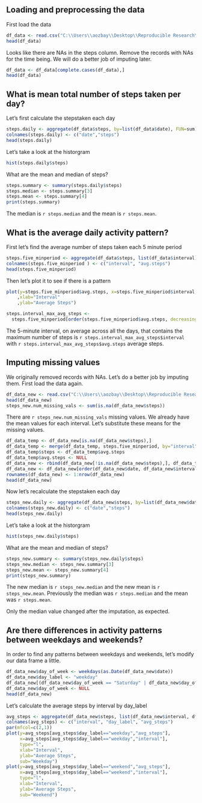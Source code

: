 ## Loading and preprocessing the data

First load the data

```r
df_data <- read.csv("C:\\Users\\aozbay\\Desktop\\Reproducible Research\\activity.csv")
head(df_data)
```

Looks like there are NAs in the steps column. Remove the records with NAs for the time being. We will do a better job of imputing later.

```r
df_data <- df_data[complete.cases(df_data),]
head(df_data)
```


## What is mean total number of steps taken per day?

Let's first calculate the stepstaken each day

```r
steps.daily <- aggregate(df_data$steps, by=list(df_data$date), FUN=sum)
colnames(steps.daily) <- c("date","steps")
head(steps.daily)
```

Let's take a look at the historgram

```r
hist(steps.daily$steps)
```

What are the mean and median of steps?

```r
steps.summary <- summary(steps.daily$steps)
steps.median <- steps.summary[3]
steps.mean <- steps.summary[4]
print(steps.summary)
```

The median is `r steps.median` and the mean is `r steps.mean`.

## What is the average daily activity pattern?

First let's find the average number of steps taken each 5 minute period

```r
steps.five_minperiod <- aggregate(df_data$steps, list(df_data$interval), mean)
colnames(steps.five_minperiod ) <- c("interval", "avg.steps")
head(steps.five_minperiod)
```

Then let's plot it to see if there is a pattern

```r
plot(y=steps.five_minperiod$avg.steps, x=steps.five_minperiod$interval, type="l"
    ,xlab="Interval"
    ,ylab="Average Steps")
```

```r
steps.interval_max_avg_steps <- 
  steps.five_minperiod[order(steps.five_minperiod$avg.steps, decreasing=TRUE)[1],]
```

The 5-minute interval, on average across all the days, that contains the maximum number of steps is `r steps.interval_max_avg_steps$interval` with `r steps.interval_max_avg_steps$avg.steps` average steps.

## Imputing missing values

We originally removed records with NAs. Let's do a better job by imputing them. First load the data again.

```r
df_data_new <- read.csv("C:\\Users\\aozbay\\Desktop\\Reproducible Research\\activity.csv")
head(df_data_new)
steps_new.num_missing_vals <- sum(is.na(df_data_new$steps))
```

There are `r steps_new.num_missing_vals` missing values. We already have the mean values for each interval. Let's substitute these means for the missing values.

```r
df_data_temp <- df_data_new[is.na(df_data_new$steps),]
df_data_temp <- merge(df_data_temp, steps.five_minperiod, by="interval")
df_data_temp$steps <- df_data_temp$avg.steps
df_data_temp$avg.steps <- NULL
df_data_new <- rbind(df_data_new[!is.na(df_data_new$steps),], df_data_temp)
df_data_new <- df_data_new[order(df_data_new$date, df_data_new$interval),]
rownames(df_data_new) <- 1:nrow(df_data_new)
head(df_data_new)
```

Now let's recalculate the stepstaken each day

```r
steps_new.daily <- aggregate(df_data_new$steps, by=list(df_data_new$date), FUN=sum)
colnames(steps_new.daily) <- c("date","steps")
head(steps_new.daily)
```

Let's take a look at the historgram

```r
hist(steps_new.daily$steps)
```

What are the mean and median of steps?

```r
steps_new.summary <- summary(steps_new.daily$steps)
steps_new.median <- steps_new.summary[3]
steps_new.mean <- steps_new.summary[4]
print(steps_new.summary)
```

The new median is `r steps_new.median` and the new mean is `r steps_new.mean`.
Previously the median was `r steps.median` and the mean was `r steps.mean`.

Only the median value changed after the imputation, as expected.


## Are there differences in activity patterns between weekdays and weekends?

In order to find any patterns between weekdays and weekends, let's modify our data frame a little.

```r
df_data_new$day_of_week <- weekdays(as.Date(df_data_new$date))
df_data_new$day_label <- "weekday"
df_data_new[(df_data_new$day_of_week == "Saturday" | df_data_new$day_of_week == "Sunday"),"day_label"] <- "weekend"
df_data_new$day_of_week <- NULL
head(df_data_new)
```

Let's calculate the average steps by interval by day_label

```r
avg_steps <- aggregate(df_data_new$steps, list(df_data_new$interval, df_data_new$day_label), FUN=mean)
colnames(avg_steps) <- c("interval", "day_label", "avg_steps")
par(mfcol=c(2,1))
plot(y=avg_steps[avg_steps$day_label=="weekday","avg_steps"],
     x=avg_steps[avg_steps$day_label=="weekday","interval"],
     type="l",
     xlab="Interval",
     ylab="Average Steps",
     sub="Weekday")
plot(y=avg_steps[avg_steps$day_label=="weekend","avg_steps"],
     x=avg_steps[avg_steps$day_label=="weekend","interval"],
     type="l",
     xlab="Interval",
     ylab="Average Steps",
     sub="Weekend")
```


